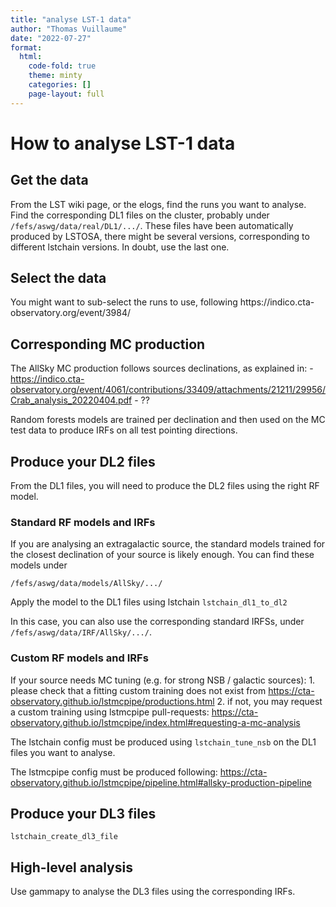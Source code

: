 ```yaml
---
title: "analyse LST-1 data"
author: "Thomas Vuillaume"
date: "2022-07-27"
format:
  html:
    code-fold: true
    theme: minty
    categories: []
    page-layout: full
---
```



# How to analyse LST-1 data

## Get the data

From the LST wiki page, or the elogs, find the runs you want to analyse.
Find the corresponding DL1 files on the cluster, probably under `/fefs/aswg/data/real/DL1/.../`.
These files have been automatically produced by LSTOSA, there might be several versions, corresponding to different 
lstchain versions. In doubt, use the last one.

## Select the data

You might want to sub-select the runs to use, following https://indico.cta-observatory.org/event/3984/


## Corresponding MC production

The AllSky MC production follows sources declinations, as explained in:
- [https://indico.cta-observatory.org/event/4061/contributions/33409/attachments/21211/29956/Crab_analysis_20220404.pdf](https://indico.cta-observatory.org/event/4061/contributions/33409/attachments/21211/29956/Crab_analysis_20220404.pdf)
- ??

Random forests models are trained per declination and then used on the MC test data
to produce IRFs on all test pointing directions.

## Produce your DL2 files

From the DL1 files, you will need to produce the DL2 files using the right RF model.

### Standard RF models and IRFs
If you are analysing an extragalactic source, the standard models trained for the closest declination of your source is 
likely enough.
You can find these models under 
```
/fefs/aswg/data/models/AllSky/.../
```

Apply the model to the DL1 files using lstchain `lstchain_dl1_to_dl2`

In this case, you can also use the corresponding standard IRFSs, under `/fefs/aswg/data/IRF/AllSky/.../`.

### Custom RF models and IRFs

If your source needs MC tuning (e.g. for strong NSB / galactic sources):
1. please check that a fitting custom training does not exist from [https://cta-observatory.github.io/lstmcpipe/productions.html](https://cta-observatory.github.io/lstmcpipe/productions.html)
2. if not, you may request a custom training using lstmcpipe pull-requests: [https://cta-observatory.github.io/lstmcpipe/index.html#requesting-a-mc-analysis](https://cta-observatory.github.io/lstmcpipe/index.html#requesting-a-mc-analysis)

The lstchain config must be produced using `lstchain_tune_nsb` on the DL1 files you want to analyse.

The lstmcpipe config must be produced following: [https://cta-observatory.github.io/lstmcpipe/pipeline.html#allsky-production-pipeline](https://cta-observatory.github.io/lstmcpipe/pipeline.html#allsky-production-pipeline)

## Produce your DL3 files

`lstchain_create_dl3_file`

## High-level analysis

Use gammapy to analyse the DL3 files using the corresponding IRFs.